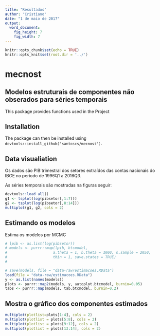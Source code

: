 ```yaml
---
title: "Resultados"
author: "Cristiano"
date: "1 de maio de 2017"
output: 
  word_document: 
    fig_height: 7
    fig_width: 7
---
```


```r
knitr::opts_chunk$set(echo = TRUE)
knitr::opts_knit$set(root.dir = '../') 
```

# mecnost 

## Modelos estruturais de componentes não obserados para séries temporais

This package provides functions used in the Project 


## Installation

The package can then be installed using `devtools::install_github('santoscs/mecnost')`. 


## Data visualiation

Os dados são PIB trimestral dos setores extraídos das contas nacionais do IBGE 
no período de 1996Q1 a 2016Q3.

As séries temporais são mostradas na figuras seguir:

```r
devtools::load_all()
g1 <- tsplot(log(pibsetor[,1:7]))
g2 <- tsplot(log(pibsetor[,8:14]))
multiplot(g1, g2, cols = 2)
```


## Estimando os modelos

Estima os modelos por MCMC

```r
# lpib <- as.list(log(pibsetor))
# models <- purrr::map(lpib, btcmodel,
#                     a.theta = 1, b.theta = 1000, n.sample = 2050,
#                     thin = 1, save.states = TRUE)
# 

# save(models, file = "data-raw/estimacoes.RData")
load(file = "data-raw/estimacoes.RData")
y <- as.list(names(models))
plots <- purrr::map2(models, y, autoplot.btcmodel, burnin=0.05)
tabs <- purrr::map(models, tab.btcmodel, burnin=0.2)

```


## Mostra o gráfico dos componentes estimados

```r
multiplot(plotlist=plots[1:4], cols = 2)
multiplot(plotlist = plots[5:8], cols = 2)
multiplot(plotlist = plots[9:12], cols = 2)
multiplot(plotlist = plots[13:14], cols = 2)

```
